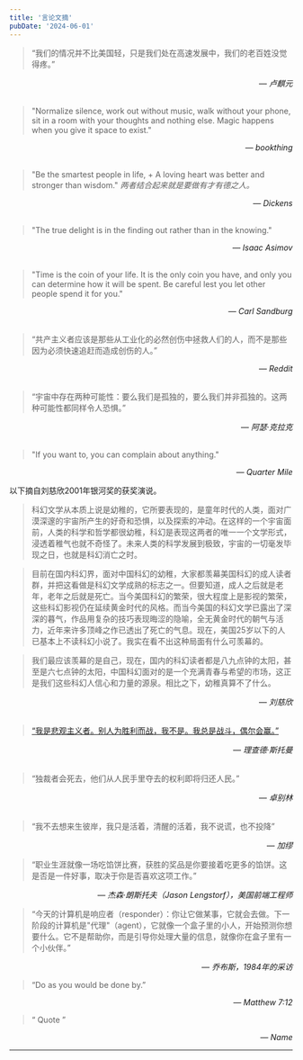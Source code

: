 ```yaml
---
title: '言论文摘'
pubDate: '2024-06-01'
---
```


> “我们的情况并不比美国轻，只是我们处在高速发展中，我们的老百姓没觉得疼。”

<div style="text-align: right;">
  — <cite>卢麒元</cite>
</div>
<br />

> "Normalize silence, work out without music, walk without your phone, sit in a room with your thoughts and nothing else. Magic happens when you give it space to exist."

<div style="text-align: right;">
  — <cite>bookthing</cite>
</div>
<br />

> "Be the smartest people in life, + A loving heart was better and stronger than wisdom."
> _两者结合起来就是要做有才有德之人。_

<div style="text-align: right;">
  — <cite>Dickens</cite>
</div>
<br />

> "The true delight is in the finding out rather than in the knowing."

<div style="text-align: right;">
  — <cite>Isaac Asimov</cite>
</div>
<br />

> "Time is the coin of your life. It is the only coin you have, and only you can determine how it will be spent. Be careful lest you let other people spend it for you."

<div style="text-align: right;">
  — <cite>Carl Sandburg</cite>
</div>
<br />

> “共产主义者应该是那些从工业化的必然创伤中拯救人们的人，而不是那些因为必须快速追赶而造成创伤的人。”

<div style="text-align: right;">
  — <cite>Reddit</cite>
</div>
<br />

> “宇宙中存在两种可能性：要么我们是孤独的，要么我们并非孤独的。这两种可能性都同样令人恐惧。”

<div style="text-align: right;">
  — <cite>阿瑟·克拉克</cite>
</div>
<br />

> "If you want to, you can complain about anything."

<div style="text-align: right;">
  — <cite>Quarter Mile</cite>
</div>

以下摘自刘慈欣2001年银河奖的获奖演说。

> 科幻文学从本质上说是幼稚的，它所要表现的，是童年时代的人类，面对广漠深邃的宇宙所产生的好奇和恐惧，以及探索的冲动。在这样的一个宇宙面前，人类的科学和哲学都很幼稚，科幻是表现这两者的唯一一个文学形式，浸透着稚气也就不奇怪了。未来人类的科学发展到极致，宇宙的一切毫发毕现之日，也就是科幻消亡之时。

> 目前在国内科幻界，面对中国科幻的幼稚，大家都羡幕美国科幻的成人读者群，并把这看做是科幻文学成熟的标志之一。但要知道，成人之后就是老年，老年之后就是死亡。当今美国科幻的繁荣，很大程度上是影视的繁荣，这些科幻影视仍在延续黄金时代的风格。而当今美国的科幻文学已露出了深深的暮气，作品用复杂的技巧表现晦涩的隐喻，全无黄金时代的朝气与活力，近年来许多顶峰之作已透出了死亡的气息。现在，美国25岁以下的人已基本上不读科幻小说了。我实在看不出这种局面有什么可羡幕的。

> 我们最应该羡幕的是自己，现在，国内的科幻读者都是八九点钟的太阳，甚至是六七点钟的太阳，中国科幻面对的是一个充满青春与希望的市场，这正是我们这些科幻人信心和力量的源泉。相比之下，幼稚真算不了什么。

<div style="text-align: right;">
  — <cite>刘慈欣</cite>
</div>
<br />

> [“我是悲观主义者。别人为胜利而战，我不是。我总是战斗，偶尔会赢。”](https://www.ruanyifeng.com/blog/2005/03/post_112.html)

<div style="text-align: right;">
  — <cite>理查德·斯托曼</cite>
</div>
<br />

> “独裁者会死去，他们从人民手里夺去的权利即将归还人民。”

<div style="text-align: right;">
  — <cite>卓别林</cite>
</div>
<br />

> “我不去想来生彼岸，我只是活着，清醒的活着，我不说谎，也不投降”

<div style="text-align: right;">
  — <cite>加缪</cite>
</div>

>“职业生涯就像一场吃馅饼比赛，获胜的奖品是你要接着吃更多的馅饼。这是否是一件好事，取决于你是否喜欢这项工作。”

<div style="text-align: right;">
  — <cite>杰森·朗斯托夫（Jason Lengstorf），美国前端工程师</cite>
</div>

>“今天的计算机是响应者（responder）：你让它做某事，它就会去做。下一阶段的计算机是"代理"（agent），它就像一个盒子里的小人，开始预测你想要什么。它不是帮助你，而是引导你处理大量的信息，就像你在盒子里有一个小伙伴。”

<div style="text-align: right;">
  — <cite>乔布斯，1984年的采访</cite>
</div>

>“Do as you would be done by.”

<div style="text-align: right;">
  — <cite>Matthew 7&#58;12</cite>
</div>

>“ Quote ”

<div style="text-align: right;">
  — <cite>Name</cite>
</div>

---
